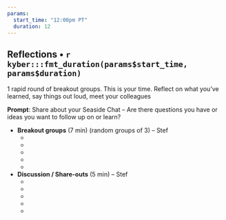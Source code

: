 ```yaml
---
params: 
  start_time: "12:00pm PT"
  duration: 12
---
```


## Reflections • `r kyber:::fmt_duration(params$start_time, params$duration)`

1 rapid round of breakout groups. This is your time. Reflect on what you've learned, say things out loud, meet your colleagues

**Prompt**: Share about your Seaside Chat – Are there questions you have or ideas you want to follow up on or learn?


- **Breakout groups** (7 min) (random groups of 3) – Stef
  -  ‎
  -  
  -  
  -  
  -   
- **Discussion / Share-outs** (5 min) – Stef
  -  ‎
  -  
  -   
  - 
  -  